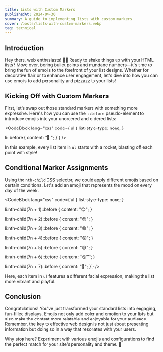 ```yaml
---
title: Lists with Custom Markers
publishedAt: 2024-04-30
summary: A guide to implementing lists with custom markers
cover: /posts/lists-with-custom-markers.webp
tag: technical
---
```


## Introduction

Hey there, web enthusiasts! 🧙‍♂️ Ready to shake things up with your HTML lists? Move over, boring bullet points and mundane numbers—it's time to bring the fun of emojis to the forefront of your list designs. Whether for decorative flair or to enhance user engagement, let's dive into how you can use emojis to add personality and pizzazz to your lists!

## Kicking Off with Custom Markers

First, let's swap out those standard markers with something more expressive. Here's how you can use the `::before` pseudo-element to introduce emojis into your unordered and ordered lists:

<CodeBlock lang="css" code={`ul {
    list-style-type: none;
}

li::before {
    content: "🚀 ";
}`} />

<NextImage
  priority
  width={600}
  height={400}
  unoptimized
  src="/posts/custom-markers.webp"
  alt="an un-ordered lists with a rocket emoji marker"
/>

In this example, every list item in `ul` starts with a rocket, blasting off each point with style!

## Conditional Marker Assignments

Using the `nth-child` CSS selector, we could apply different emojis based on certain conditions. Let's add an emoji that
represents the mood on every day of the week.

<CodeBlock lang="css" code={`ul {
    list-style-type: none;
}

li:nth-child(7n + 1)::before {
    content: "😊";
}

li:nth-child(7n + 2)::before {
    content: "😔";
}

li:nth-child(7n + 3)::before {
    content: "😄";
}

li:nth-child(7n + 4)::before {
    content: "😡";
}

li:nth-child(7n + 5)::before {
    content: "😅";
}

li:nth-child(7n + 6)::before {
    content: "😴";
}

li:nth-child(7n + 7)::before {
    content: "🎉";
}`} />

<NextImage
  priority
  width={600}
  height={400}
  unoptimized
  src="/posts/conditional-markers.webp"
  alt="an un-ordered list with an emoji for each day of the week"
/>

Here, each item in `ul` features a different facial expression, making the list more vibrant and playful.

## Conclusion

Congratulations! You've just transformed your standard lists into engaging, fun-filled displays. Emojis not only add color and emotion to your lists but also make the content more relatable and enjoyable for your audience. Remember, the key to effective web design is not just about presenting information but doing so in a way that resonates with your users.

Why stop here? Experiment with various emojis and configurations to find the perfect match for your site's personality and theme. 🚀

